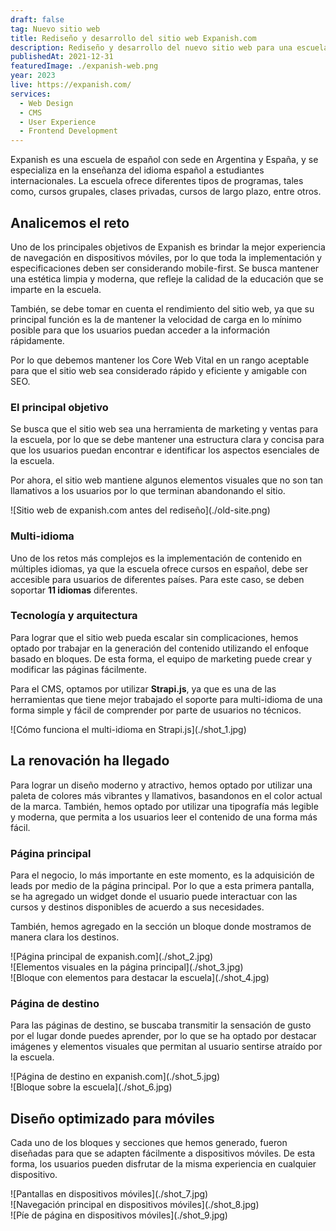 ```yaml
---
draft: false
tag: Nuevo sitio web
title: Rediseño y desarrollo del sitio web Expanish.com
description: Rediseño y desarrollo del nuevo sitio web para una escuela de español con sede en Argentina y España. El sitio web está diseñado para proporcionar información sobre los cursos y programas que ofrece.
publishedAt: 2021-12-31
featuredImage: ./expanish-web.png
year: 2023
live: https://expanish.com/
services:
  - Web Design
  - CMS
  - User Experience
  - Frontend Development
---
```


Expanish es una escuela de español con sede en Argentina y España, y se especializa en la enseñanza del idioma español a estudiantes internacionales. La escuela ofrece diferentes tipos de programas, tales como, cursos grupales, clases privadas, cursos de largo plazo, entre otros.

## Analicemos el reto

Uno de los principales objetivos de Expanish es brindar la mejor experiencia de navegación en dispositivos móviles, por lo que toda la implementación y especificaciones deben ser considerando mobile-first. Se busca mantener una estética limpia y moderna, que refleje la calidad de la educación que se imparte en la escuela.

También, se debe tomar en cuenta el rendimiento del sitio web, ya que su principal función es la de mantener la velocidad de carga en lo mínimo posible para que los usuarios puedan acceder a la información rápidamente.

Por lo que debemos mantener los Core Web Vital en un rango aceptable para que el sitio web sea considerado rápido y eficiente y amigable con SEO.

### El principal objetivo

Se busca que el sitio web sea una herramienta de marketing y ventas para la escuela, por lo que se debe mantener una estructura clara y concisa para que los usuarios puedan encontrar e identificar los aspectos esenciales de la escuela.

Por ahora, el sitio web mantiene algunos elementos visuales que no son tan llamativos a los usuarios por lo que terminan abandonando el sitio.

<div class="flex flex-col gap-4 not-prose md:-mx-10 my-6 md:my-12">
  ![Sitio web de expanish.com antes del rediseño](./old-site.png)
</div>

### Multi-idioma

Uno de los retos más complejos es la implementación de contenido en múltiples idiomas, ya que la escuela ofrece cursos en español, debe ser accesible para usuarios de diferentes países. Para este caso, se deben soportar **11 idiomas** diferentes.

### Tecnología y arquitectura

Para lograr que el sitio web pueda escalar sin complicaciones, hemos optado por trabajar en la generación del contenido utilizando el enfoque basado en bloques. De esta forma, el equipo de marketing puede crear y modificar las páginas fácilmente.

Para el CMS, optamos por utilizar **Strapi.js**, ya que es una de las herramientas que tiene mejor trabajado el soporte para multi-idioma de una forma simple y fácil de comprender por parte de usuarios no técnicos.

<div class="flex flex-col gap-4 not-prose md:-mx-10 my-6 md:my-12">
  ![Cómo funciona el multi-idioma en Strapi.js](./shot_1.jpg)
</div>

<Separator />

## La renovación ha llegado

Para lograr un diseño moderno y atractivo, hemos optado por utilizar una paleta de colores más vibrantes y llamativos, basandonos en el color actual de la marca. También, hemos optado por utilizar una tipografía más legible y moderna, que permita a los usuarios leer el contenido de una forma más fácil.

### Página principal

Para el negocio, lo más importante en este momento, es la adquisición de leads por medio de la página principal. Por lo que a esta primera pantalla, se ha agregado un widget donde el usuario puede interactuar con las cursos y destinos disponibles de acuerdo a sus necesidades.

También, hemos agregado en la sección un bloque donde mostramos de manera clara los destinos.

<div class="flex flex-col gap-4 not-prose md:-mx-10 my-6 md:my-12">
  <div class="relative">
    ![Página principal de expanish.com](./shot_2.jpg)
  </div>
  <div class="grid grid-cols-2 gap-4">
    <div class="relative">
      ![Elementos visuales en la página principal](./shot_3.jpg)
    </div>
    <div class="relative">
      ![Bloque con elementos para destacar la escuela](./shot_4.jpg)
    </div>
  </div>
</div>

### Página de destino

Para las páginas de destino, se buscaba transmitir la sensación de gusto por el lugar donde puedes aprender, por lo que se ha optado por destacar imágenes y elementos visuales que permitan al usuario sentirse atraído por la escuela.

<div class="flex flex-col gap-4 not-prose md:-mx-10 my-6 md:my-12">
  <div class="relative">
    ![Página de destino en expanish.com](./shot_5.jpg)
  </div>
  <div class="relative">
    ![Bloque sobre la escuela](./shot_6.jpg)
  </div>
</div>

<Separator />

## Diseño optimizado para móviles

Cada uno de los bloques y secciones que hemos generado, fueron diseñadas para que se adapten fácilmente a dispositivos móviles. De esta forma, los usuarios pueden disfrutar de la misma experiencia en cualquier dispositivo.

<div class="flex flex-col gap-4 not-prose md:-mx-10 my-6 md:my-12">
  <div class="relative">
    ![Pantallas en dispositivos móviles](./shot_7.jpg)
  </div>
  <div class="grid grid-cols-2 gap-4">
    <div class="relative">
      ![Navegación principal en dispositivos móviles](./shot_8.jpg)
    </div>
    <div class="relative">
      ![Píe de página en dispositivos móviles](./shot_9.jpg)
    </div>
  </div>
</div>